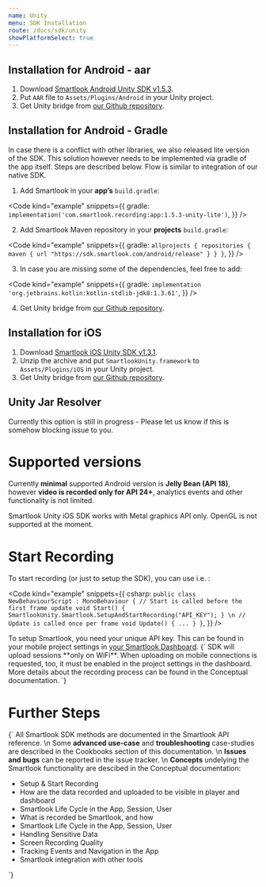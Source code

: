 ```yaml
---
name: Unity
menu: SDK Installation
route: /docs/sdk/unity
showPlatformSelect: true
---
```



<Title>Unity SDK Installation</Title>

## Installation for Android - aar

1. Download [Smartlook Android Unity SDK v1.5.3](https://sdk.smartlook.com/android/app-1.5.3-unity.aar).
2. Put `AAR` file to `Assets/Plugins/Android` in your Unity project.
3. Get Unity bridge from [our Github repository](https://github.com/smartlook/unity-bridge).

## Installation for Android - Gradle

In case there is a conflict with other libraries, we also released lite version of the SDK. This solution however needs to be implemented via gradle of the app itself. Steps are described below. Flow is similar to integration of our native SDK.

1. Add Smartlook in your **app’s** `build.gradle`:

<Code
  kind="example"
  snippets={{
    gradle: `
implementation('com.smartlook.recording:app:1.5.3-unity-lite')
`,
  }}
/>

2. Add Smartlook Maven repository in your **projects** `build.gradle`:

<Code
  kind="example"
  snippets={{
    gradle: `
allprojects {
  repositories {
    maven {
      url "https://sdk.smartlook.com/android/release"
    }
  }
}
`,
  }}
/>

3. In case you are missing some of the dependencies, feel free to add:

<Code
  kind="example"
  snippets={{
    gradle: `
implementation 'org.jetbrains.kotlin:kotlin-stdlib-jdk8:1.3.61'
`,
  }}
/>

4. Get Unity bridge from [our Github repository](https://github.com/smartlook/unity-bridge).

## Installation for iOS

1. Download [Smartlook iOS Unity SDK v1.3.1](https://sdk.smartlook.com/ios/smartlook-unity-ios-sdk-1.3.1.50.zip).
2. Unzip the archive and put `SmartlookUnity.framework` to `Assets/Plugins/iOS` in your Unity project.
3. Get Unity bridge from [our Github repository](https://github.com/smartlook/unity-bridge).

## Unity Jar Resolver

Currently this option is still in progress - Please let us know if this is somehow blocking issue to you.

# Supported versions
Currently **minimal** supported Android version is **Jelly Bean (API 18)**, however **video is recorded only for API 24+**, analytics events and other functionality is not limited.

Smartlook Unity iOS SDK works with Metal graphics API only. OpenGL is not supported at the moment.

# Start Recording

To start recording (or just to setup the SDK), you can use i.e.  :

<Code
  kind="example"
  snippets={{
    csharp: `
public class NewBehaviourScript : MonoBehaviour
{
    // Start is called before the first frame update
    void Start()
    {
        SmartlookUnity.Smartlook.SetupAndStartRecording("API_KEY");
    }
\n
    // Update is called once per frame
    void Update()
    {
        ...
    }
}
`,
  }}
/>

<Alert kind="important">
To setup Smartlook, you need your unique API key. This can be found in your mobile project settings in <a href="https://app.smartlook.com/settings/projects">your Smartlook Dashboard</a>.
</Alert>

<TextBlock kind="important">
{`
SDK will upload sessions **only on WiFi**. When uploading on mobile connections is requested, too, it must be enabled in the project settings in the dashboard. More details about the recording process can be found in the <Link to="/docs/sdk/conceptual/when-the-recordings-appear-in-dashboard">Conceptual documentation</Link>.
`}
</TextBlock>

# Further Steps

<TextBlock>{`
All Smartlook SDK methods are documented in the <Link to="/docs/sdk/api-reference" platform="unity">Smartlook API reference</Link>.
\n
Some **advanced use-case** and **troubleshooting** case-studies are described in the Cookbooks section of this documentation.
\n
**Issues and bugs** can be reported in the <Link to="https://github.com/smartlook/smartlook-mobile-issue-tracker">issue tracker</Link>.
\n
**Concepts** undelying the Smartlook functionality are descibed in the Conceptual documentation:
* <Link to="/docs/sdk/conceptual/setup-and-start-recording" platform="unity">Setup & Start Recording</Link>
* <Link to="/docs/sdk/conceptual/when-the-recordings-appear-in-dashboard" platform="unity">How are the data recorded and uploaded to be visible in player and dashboard</Link>
* <Link to="/docs/sdk/conceptual/life-cycle-session-user" platform="unity">Smartlook Life Cycle in the App, Session, User</Link>
* <Link to="/docs/sdk/conceptual/what-and-how-is-recorded" platform="unity">What is recorded be Smartlook, and how</Link>
* <Link to="/docs/sdk/conceptual/life-cycle-session-user" platform="unity">Smartlook Life Cycle in the App, Session, User</Link>
* <Link to="/docs/sdk/conceptual/handling-sensitive-data" platform="unity">Handling Sensitive Data</Link>
* <Link to="/docs/sdk/conceptual/screen-recording-quality" platform="unity">Screen Recording Quality</Link>
* Tracking <Link to="/docs/sdk/conceptual/event-tracking" platform="unity">Events</Link> and <Link to="/docs/sdk/conceptual/recording-navigation" platform="android">Navigation</Link> in the App
* <Link to="/docs/sdk/conceptual/integrating-with-other-tools" platform="unity">Smartlook integration with other tools</Link>
`}</TextBlock>

